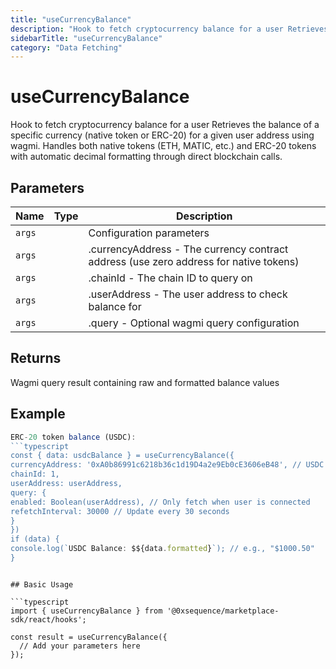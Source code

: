 ```yaml
---
title: "useCurrencyBalance"
description: "Hook to fetch cryptocurrency balance for a user Retrieves the balance of a specific currency (native token or ERC-20) for a given user address using wagmi. Handles both native tokens (ETH, MATIC, etc.) and ERC-20 tokens with automatic decimal formatting through direct blockchain calls."
sidebarTitle: "useCurrencyBalance"
category: "Data Fetching"
---
```


# useCurrencyBalance

Hook to fetch cryptocurrency balance for a user Retrieves the balance of a specific currency (native token or ERC-20) for a given user address using wagmi. Handles both native tokens (ETH, MATIC, etc.) and ERC-20 tokens with automatic decimal formatting through direct blockchain calls.

## Parameters

| Name | Type | Description |
|------|------|-------------|
| `args` |  | Configuration parameters |
| `args` |  | .currencyAddress - The currency contract address (use zero address for native tokens) |
| `args` |  | .chainId - The chain ID to query on |
| `args` |  | .userAddress - The user address to check balance for |
| `args` |  | .query - Optional wagmi query configuration |

## Returns

Wagmi query result containing raw and formatted balance values

## Example

```typescript
ERC-20 token balance (USDC):
```typescript
const { data: usdcBalance } = useCurrencyBalance({
currencyAddress: '0xA0b86991c6218b36c1d19D4a2e9Eb0cE3606eB48', // USDC
chainId: 1,
userAddress: userAddress,
query: {
enabled: Boolean(userAddress), // Only fetch when user is connected
refetchInterval: 30000 // Update every 30 seconds
}
})
if (data) {
console.log(`USDC Balance: $${data.formatted}`); // e.g., "$1000.50"
}
```
```

## Basic Usage

```typescript
import { useCurrencyBalance } from '@0xsequence/marketplace-sdk/react/hooks';

const result = useCurrencyBalance({
  // Add your parameters here
});
```

